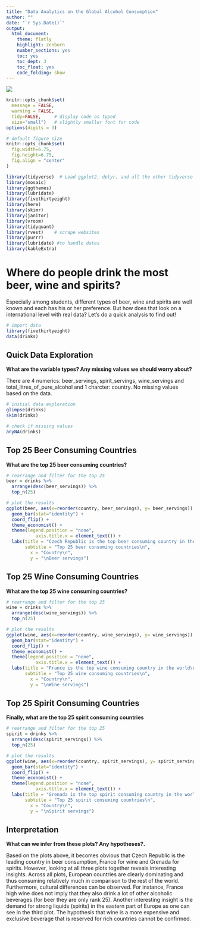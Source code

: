 ```yaml
---
title: "Data Analytics on the Global Alcohol Consumption"
author: ""
date: "`r Sys.Date()`"
output:
  html_document:
    theme: flatly
    highlight: zenburn
    number_sections: yes
    toc: yes
    toc_dept: 3
    toc_float: yes
    code_folding: show
---
```


![](beer.jpg)

```r
knitr::opts_chunk$set(
  message = FALSE, 
  warning = FALSE, 
  tidy=FALSE,     # display code as typed
  size="small")   # slightly smaller font for code
options(digits = 3)

# default figure size
knitr::opts_chunk$set(
  fig.width=6.75, 
  fig.height=6.75,
  fig.align = "center"
)
```


```r
library(tidyverse)  # Load ggplot2, dplyr, and all the other tidyverse packages
library(mosaic)
library(ggthemes)
library(lubridate)
library(fivethirtyeight)
library(here)
library(skimr)
library(janitor)
library(vroom)
library(tidyquant)
library(rvest)    # scrape websites
library(purrr)  
library(lubridate) #to handle dates
library(kableExtra)
```

# Where do people drink the most beer, wine and spirits?

Especially among students, different types of beer, wine and spirits are well known and each has his or her preference. But how does that look on a international level with real data? Let's do a quick analysis to find out! 

```r

# import data
library(fivethirtyeight)
data(drinks)

```

## Quick Data Exploration    

**What are the variable types? Any missing values we should worry about?**   

There are 4 numerics: beer_servings, spirit_servings, wine_servings and total_litres_of_pure_alcohol and 1 charcter: country. 
No missing values based on the data.

```r

# initial data exploration
glimpse(drinks)
skim(drinks)

# check if missing values
anyNA(drinks)
```

## Top 25 Beer Consuming Countries      
        
**What are the top 25 beer consuming countries?**   

```r

# rearrange and filter for the top 25
beer = drinks %>%
  arrange(desc(beer_servings)) %>% 
  top_n(25)

# plot the results
ggplot(beer, aes(x=reorder(country, beer_servings), y= beer_servings)) +
  geom_bar(stat="identity") +
  coord_flip() +
  theme_economist() +
  theme(legend.position = "none",
           axis.title.x = element_text()) + 
  labs(title = "Czech Republic is the top beer consuming country in the world\n",
       subtitle = "Top 25 beer consuming countries\n",
         x = "Country\n", 
         y = "\nBeer servings")

```

## Top 25 Wine Consuming Countries    
    
**What are the top 25 wine consuming countries?**     

```r

# rearrange and filter for the top 25
wine = drinks %>%
  arrange(desc(wine_servings)) %>% 
  top_n(25)

# plot the results
ggplot(wine, aes(x=reorder(country, wine_servings), y= wine_servings)) +
  geom_bar(stat="identity") +
  coord_flip() +
  theme_economist() +
  theme(legend.position = "none",
           axis.title.x = element_text()) + 
  labs(title = "France is the top wine consuming country in the world\n",
       subtitle = "Top 25 wine consuming countries\n",
         x = "Country\n", 
         y = "\nWine servings")

```

## Top 25 Spirit Consuming Countries     

**Finally, what are the top 25 spirit consuming countries**    

```r

# rearrange and filter for the top 25
spirit = drinks %>%
  arrange(desc(spirit_servings)) %>% 
  top_n(25)

# plot the results
ggplot(wine, aes(x=reorder(country, spirit_servings), y= spirit_servings)) +
  geom_bar(stat="identity") +
  coord_flip() +
  theme_economist() +
  theme(legend.position = "none",
           axis.title.x = element_text()) + 
  labs(title = "Grenada is the top spirit consuming country in the world\n",
       subtitle = "Top 25 spirit consuming countries\n",
         x = "Country\n", 
         y = "\nSpirit servings")

```

## Interpretation     

**What can we infer from these plots? Any hypotheses?.**    

Based on the plots above, it becomes obvious that Czech Republic is the leading country in beer consumption, France for wine and Grenada for spirits. However, looking at all three plots together reveals interesting insights. Across all plots, European countries are clearly dominating and thus consuming relatively much in comparison to the rest of the world. Furthermore, cultural differences can be observed. For instance, France high wine does not imply that they also drink a lot of other alcoholic beverages (for beer they are only rank 25). Another interesting insight is the demand for strong liquids (spirits) in the eastern part of Europe as one can see in the third plot. The hypothesis that wine is a more expensive and exclusive beverage that is reserved for rich countries cannot be confirmed. 

